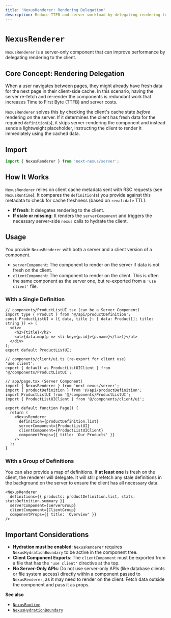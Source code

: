 ```yaml
---
title: 'NexusRenderer: Rendering Delegation'
description: Reduce TTFB and server workload by delegating rendering to the client when its cache is fresh.
---
```


# `NexusRenderer`

`NexusRenderer` is a server-only component that can improve performance by delegating rendering to the client.

## Core Concept: Rendering Delegation

When a user navigates between pages, they might already have fresh data for the next page in their client-side cache. In this scenario, having the server re-fetch and re-render the components is redundant work that increases Time to First Byte (TTFB) and server costs.

`NexusRenderer` solves this by checking the client's cache state *before* rendering on the server. If it determines the client has fresh data for the required `definition`(s), it skips server-rendering the component and instead sends a lightweight placeholder, instructing the client to render it immediately using the cached data.

## Import
```ts path=null start=null
import { NexusRenderer } from 'next-nexus/server';
```

## How It Works
`NexusRenderer` relies on client cache metadata sent with RSC requests (see `NexusRuntime`). It compares the `definition`(s) you provide against this metadata to check for cache freshness (based on `revalidate` TTL).

- **If fresh**: It delegates rendering to the client.
- **If stale or missing**: It renders the `serverComponent` and triggers the necessary server-side `nexus` calls to hydrate the client.

## Usage

You provide `NexusRenderer` with both a server and a client version of a component.

- `serverComponent`: The component to render on the server if data is not fresh on the client.
- `clientComponent`: The component to render on the client. This is often the same component as the server one, but re-exported from a `'use client'` file.

### With a Single Definition

```tsx path=null start=null
// components/ProductListUI.tsx (can be a Server Component)
import type { Product } from '@/api/productDefinition';
const ProductListUI = ({ data, title }: { data: Product[]; title: string }) => (
  <div>
    <h2>{title}</h2>
    <ul>{data.map(p => <li key={p.id}>{p.name}</li>)}</ul>
  </div>
);
export default ProductListUI;

// components/client/ui.ts (re-export for client use)
'use client';
export { default as ProductListUIClient } from '@/components/ProductListUI';

// app/page.tsx (Server Component)
import { NexusRenderer } from 'next-nexus/server';
import { productDefinition } from '@/api/productDefinition';
import ProductListUI from '@/components/ProductListUI';
import { ProductListUIClient } from '@/components/client/ui';

export default function Page() {
  return (
    <NexusRenderer
      definition={productDefinition.list}
      serverComponent={ProductListUI}
      clientComponent={ProductListUIClient}
      componentProps={{ title: 'Our Products' }}
    />
  );
}
```

### With a Group of Definitions
You can also provide a map of definitions. If **at least one** is fresh on the client, the renderer will delegate. It will still prefetch any stale definitions in the background on the server to ensure the client has all necessary data.

```tsx path=null start=null
<NexusRenderer
  definitions={{ products: productDefinition.list, stats: statsDefinition.summary }}
  serverComponent={ServerGroup}
  clientComponent={ClientGroup}
  componentProps={{ title: 'Overview' }}
/>
```

## Important Considerations
- **Hydration must be enabled**: `NexusRenderer` requires `NexusHydrationBoundary` to be active in the component tree.
- **Client Component Exports**: The `clientComponent` must be exported from a file that has the `'use client'` directive at the top.
- **No Server-Only APIs**: Do not use server-only APIs (like database clients or file system access) directly within a component passed to `NexusRenderer`, as it may need to render on the client. Fetch data outside the component and pass it as props.

**See also**
- [`NexusRuntime`](/en/api/nexus-runtime)
- [`NexusHydrationBoundary`](/en/api/nexus-hydration-boundary)